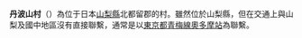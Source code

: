 {{Expand|time=2008-05-08}}

{{日本町村|
自治體名=丹波山|
町村=村|
圖像=[[File:Sanjou201001061857.jpg|240px]]|
圖像說明=[[三條之湯溫泉|三條之湯溫泉]][[山小屋|山小屋]]|
町村章=|
日文原名=丹波山村|
平假名=たばやまむら|
羅馬字拼音=Tabayama-mura|
都道府縣=山梨縣|
支廳=|
郡=北都留郡|
編號=19443-3|
面積=101.55|
邊界未定=|
人口=740|
統計時間=2007年5月1日|
自治體=[[甲州市|甲州市]]、[[小菅村|小菅村]]<br />[[東京都|東京都]]：[[奧多摩町|奧多摩町]]<br />[[埼玉縣|埼玉縣]]：[[秩父市|秩父市]]|
樹=|
花=|
其他象徵物=|
其他象徵=|
郵遞區號=409-0305|
所在地=北都留郡丹波山村890 |
電話號碼=428-88-0211|
外部連結=http://www.vill.tabayama.yamanashi.jp/|
經度= |
緯度= |
地圖=|
參考資料= |
}}
'''丹波山村'''（{{jpn|j=丹波山村|hg=たばやまむら|rm=Tabayama mura|f=y}}）為位于日本[[山梨縣|山梨縣]]北都留郡的村。雖然位於山梨縣，但在交通上與山梨及國中地區沒有直接聯繫，通常是以[[東京都|東京都]][[青梅線|青梅線]][[奧多摩站|奧多摩站]]為聯繫。

{{山梨縣}}
{{Authority control}}
{{Japan-geo-stub}}